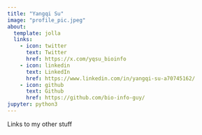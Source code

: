 ```yaml
---
title: "Yangqi Su"
image: "profile_pic.jpeg"
about:
  template: jolla
  links:
    - icon: twitter
      text: Twitter
      href: https://x.com/yqsu_bioinfo
    - icon: linkedin
      text: LinkedIn
      href: https://www.linkedin.com/in/yangqi-su-a70745162/
    - icon: github
      text: Github
      href: https://github.com/bio-info-guy/
jupyter: python3
---
```


Links to my other stuff
